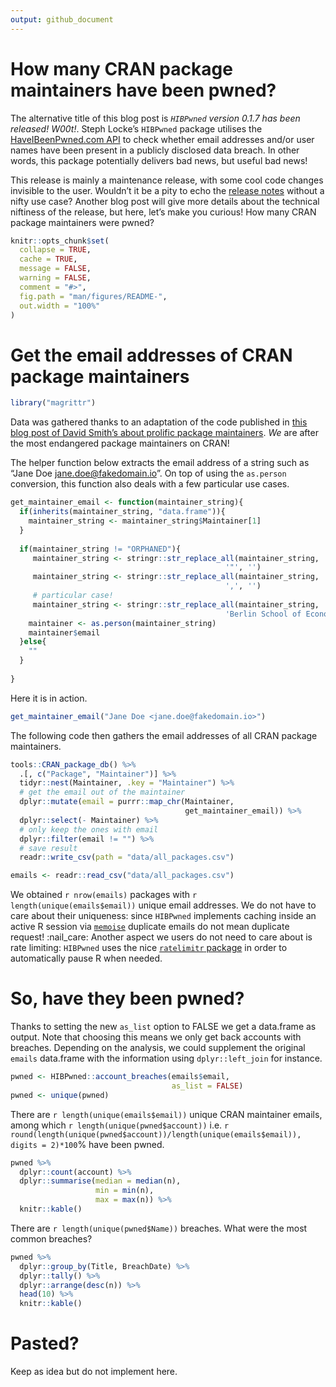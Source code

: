 ```yaml
---
output: github_document
---
```


How many CRAN package maintainers have been pwned?
==================================================

The alternative title of this blog post is _`HIBPwned` version 0.1.7 has been released! W00t!_. Steph Locke's `HIBPwned` package utilises the [HaveIBeenPwned.com API](https://haveibeenpwned.com/API/v2) to check whether email addresses and/or user names have been present in a publicly disclosed data breach. In other words, this package potentially delivers bad news, but useful bad news! 

This release is mainly a maintenance release, with some cool code changes invisible to the user. Wouldn't it be a pity to echo the [release notes](https://github.com/lockedata/HIBPwned/blob/master/NEWS.md#hibpwned-017) without a nifty use case? Another blog post will give more details about the technical niftiness of the release, but here, let's make you curious! How many CRAN package maintainers were pwned?

<!-- README.md is generated from README.Rmd. Please edit that file -->

```r
knitr::opts_chunk$set(
  collapse = TRUE,
  cache = TRUE,
  message = FALSE,
  warning = FALSE,
  comment = "#>",
  fig.path = "man/figures/README-",
  out.width = "100%"
)
```
# Get the email addresses of CRAN package maintainers

```r
library("magrittr")
```

Data was gathered thanks to an adaptation of the code published in [this blog post of David Smith's about prolific package maintainers](http://blog.revolutionanalytics.com/2018/03/the-most-prolific-package-maintainers-on-cran.html). _We_ are after the most endangered package maintainers on CRAN!

The helper function below extracts the email address of a string such as "Jane Doe <jane.doe@fakedomain.io>". On top of using the `as.person` conversion, this function also deals with a few particular use cases.

```r
get_maintainer_email <- function(maintainer_string){
  if(inherits(maintainer_string, "data.frame")){
    maintainer_string <- maintainer_string$Maintainer[1]
  }
  
  if(maintainer_string != "ORPHANED"){
     maintainer_string <- stringr::str_replace_all(maintainer_string,
                                                '"', '')
     maintainer_string <- stringr::str_replace_all(maintainer_string,
                                                ',', '')
     # particular case!
     maintainer_string <- stringr::str_replace_all(maintainer_string,
                                                'Berlin School of Economics and Law', '')
    maintainer <- as.person(maintainer_string)
    maintainer$email
  }else{
    ""
  }
  
}
```

Here it is in action.
```r
get_maintainer_email("Jane Doe <jane.doe@fakedomain.io>")

```

The following code then gathers the email addresses of all CRAN package maintainers.

```r
tools::CRAN_package_db() %>%
  .[, c("Package", "Maintainer")] %>%
  tidyr::nest(Maintainer, .key = "Maintainer") %>%
  # get the email out of the maintainer
  dplyr::mutate(email = purrr::map_chr(Maintainer,
                                       get_maintainer_email)) %>%
  dplyr::select(- Maintainer) %>%
  # only keep the ones with email
  dplyr::filter(email != "") %>%
  # save result
  readr::write_csv(path = "data/all_packages.csv")

```

```r
emails <- readr::read_csv("data/all_packages.csv")
```

We obtained `r nrow(emails)` packages with `r length(unique(emails$email))` unique email addresses. We do not have to care about their uniqueness: since `HIBPwned` implements caching inside an active R session via [`memoise`](https://github.com/r-lib/memoise) duplicate emails do not mean duplicate request! :nail_care: Another aspect we users do not need to care about is rate limiting: `HIBPwned` uses the nice [`ratelimitr` package](https://github.com/tarakc02/ratelimitr) in order to automatically pause R when needed.

# So, have they been pwned?

Thanks to setting the new `as_list` option to FALSE we get a data.frame as output. Note that choosing this means we only get back accounts with breaches. Depending on the analysis, we could supplement the original `emails` data.frame with the information using `dplyr::left_join` for instance.

```r
pwned <- HIBPwned::account_breaches(emails$email,
                                    as_list = FALSE)
pwned <- unique(pwned)

```

There are `r length(unique(emails$email))` unique CRAN maintainer emails, among which `r length(unique(pwned$account))` i.e. `r round(length(unique(pwned$account))/length(unique(emails$email)), digits = 2)*100`% have been pwned. 

```r
pwned %>%
  dplyr::count(account) %>%
  dplyr::summarise(median = median(n),
                   min = min(n),
                   max = max(n)) %>%
  knitr::kable()
```

There are `r length(unique(pwned$Name))` breaches. What were the most common breaches?

```r
pwned %>%
  dplyr::group_by(Title, BreachDate) %>%
  dplyr::tally() %>%
  dplyr::arrange(desc(n)) %>%
  head(10) %>%
  knitr::kable()
```

# Pasted? 

Keep as idea but do not implement here.